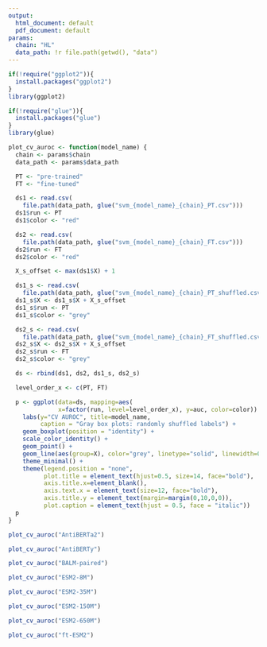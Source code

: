 ```yaml
---
output:
  html_document: default
  pdf_document: default
params:
  chain: "HL"
  data_path: !r file.path(getwd(), "data")
---
```

```r

if(!require("ggplot2")){
  install.packages("ggplot2")
}
library(ggplot2)

if(!require("glue")){
  install.packages("glue")
}
library(glue)
```

```r
plot_cv_auroc <- function(model_name) {
  chain <- params$chain
  data_path <- params$data_path

  PT <- "pre-trained"
  FT <- "fine-tuned"

  ds1 <- read.csv(
    file.path(data_path, glue("svm_{model_name}_{chain}_PT.csv")))
  ds1$run <- PT
  ds1$color <- "red"

  ds2 <- read.csv(
    file.path(data_path, glue("svm_{model_name}_{chain}_FT.csv")))
  ds2$run <- FT
  ds2$color <- "red"

  X_s_offset <- max(ds1$X) + 1

  ds1_s <- read.csv(
    file.path(data_path, glue("svm_{model_name}_{chain}_PT_shuffled.csv")))
  ds1_s$X <- ds1_s$X + X_s_offset
  ds1_s$run <- PT
  ds1_s$color <- "grey"

  ds2_s <- read.csv(
    file.path(data_path, glue("svm_{model_name}_{chain}_FT_shuffled.csv")))
  ds2_s$X <- ds2_s$X + X_s_offset
  ds2_s$run <- FT
  ds2_s$color <- "grey"

  ds <- rbind(ds1, ds2, ds1_s, ds2_s)

  level_order_x <- c(PT, FT)

  p <- ggplot(data=ds, mapping=aes(
              x=factor(run, level=level_order_x), y=auc, color=color)) +
    labs(y="CV AUROC", title=model_name,
         caption = "Gray box plots: randomly shuffled labels") +
    geom_boxplot(position = "identity") +
    scale_color_identity() +
    geom_point() +
    geom_line(aes(group=X), color="grey", linetype="solid", linewidth=0.5) +
    theme_minimal() +
    theme(legend.position = "none",
          plot.title = element_text(hjust=0.5, size=14, face="bold"),
          axis.title.x=element_blank(),
          axis.text.x = element_text(size=12, face="bold"),
          axis.title.y = element_text(margin=margin(0,10,0,0)),
          plot.caption = element_text(hjust = 0.5, face = "italic"))
  p
}
```

```r
plot_cv_auroc("AntiBERTa2")
```
```r
plot_cv_auroc("AntiBERTy")
```
```r
plot_cv_auroc("BALM-paired")
```

```r
plot_cv_auroc("ESM2-8M")
```

```r
plot_cv_auroc("ESM2-35M")
```

```r
plot_cv_auroc("ESM2-150M")
```

```r
plot_cv_auroc("ESM2-650M")
```

```r
plot_cv_auroc("ft-ESM2")
```
